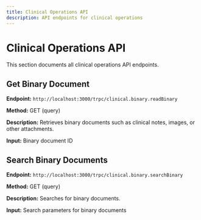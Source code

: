 ```yaml
---
title: Clinical Operations API
description: API endpoints for clinical operations
---
```


# Clinical Operations API

This section documents all clinical operations API endpoints.

## Get Binary Document

**Endpoint:** `http://localhost:3000/trpc/clinical.binary.readBinary`

**Method:** GET (query)

**Description:** Retrieves binary documents such as clinical notes, images, or other attachments.

**Input:** Binary document ID

## Search Binary Documents

**Endpoint:** `http://localhost:3000/trpc/clinical.binary.searchBinary`

**Method:** GET (query)

**Description:** Searches for binary documents.

**Input:** Search parameters for binary documents